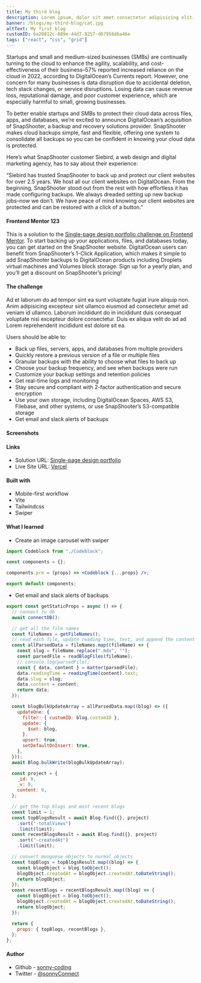 ```yaml
---
title: My third blog
description: Lorem ipsum, dolor sit amet consectetur adipisicing elit.
banner: /blogs/my-third-blog/cat.jpg
altText: My first blog
customID: 6a20812c-889e-44d7-8257-d07958d6a46e
tags: ["react", "css", "grid"]
---
```


Startups and small and medium-sized businesses (SMBs) are continually turning to the cloud to enhance the agility, scalability, and cost-effectiveness of their business–57% reported increased reliance on the cloud in 2022, according to DigitalOcean’s Currents report. However, one concern for many businesses is data disruption due to accidental deletion, tech stack changes, or service disruptions. Losing data can cause revenue loss, reputational damage, and poor customer experience, which are especially harmful to small, growing businesses.

To better enable startups and SMBs to protect their cloud data across files, apps, and databases, we’re excited to announce DigitalOcean’s acquisition of SnapShooter, a backup and recovery solutions provider. SnapShooter makes cloud backups simple, fast and flexible, offering one system to consolidate all backups so you can be confident in knowing your cloud data is protected.

Here’s what SnapShooter customer Siebird, a web design and digital marketing agency, has to say about their experience:

“Siebird has trusted SnapShooter to back up and protect our client websites for over 2.5 years. We host all our client websites on DigitalOcean. From the beginning, SnapShooter stood out from the rest with how effortless it has made configuring backups. We always dreaded setting up new backup jobs–now we don’t. We have peace of mind knowing our client websites are protected and can be restored with a click of a button.”

#### Frontend Mentor 123

This is a solution to the [Single-page design portfolio challenge on Frontend Mentor](https://www.frontendmentor.io/challenges/singlepage-design-portfolio-2MMhyhfKVo). To start backing up your applications, files, and databases today, you can get started on the SnapShooter website. DigitalOcean users can benefit from SnapShooter’s 1-Click Application, which makes it simple to add SnapShooter backups to DigitalOcean products including Droplets virtual machines and Volumes block storage. Sign up for a yearly plan, and you’ll get a discount on SnapShooter’s pricing!

#### The challenge

Ad et laborum do ad tempor sint ea sunt voluptate fugiat irure aliquip non. Anim adipisicing excepteur sint ullamco eiusmod ad consectetur amet ad veniam id ullamco. Laborum incididunt do in incididunt duis consequat voluptate nisi excepteur dolore consectetur. Duis ex aliqua velit do ad ad Lorem reprehenderit incididunt est dolore sit ea.

Users should be able to:

- Back up files, servers, apps, and databases from multiple providers
- Quickly restore a previous version of a file or multiple files
- Granular backups with the ability to choose what files to back up
- Choose your backup frequency, and see when backups were run
- Customize your backup settings and retention policies
- Get real-time logs and monitoring
- Stay secure and compliant with 2-factor authentication and secure encryption
- Use your own storage, including DigitalOcean Spaces, AWS S3, Filebase, and other systems, or use SnapShooter’s S3-compatible storage
- Get email and slack alerts of backups

#### Screenshots

#### Links

- Solution URL: [Single-page design portfolio](https://github.com/sonny-coding/single-page-design-portfolio)
- Live Site URL: [Vercel](https://single-page-design-portfolio-three.vercel.app/)

#### Built with

- Mobile-first workflow
- Vite
- Tailwindcss
- Swiper

#### What I learned

- Create an image carousel with swiper

```jsx
import Codeblock from "./Codeblock";

const components = {};

components.pre = (props) => <Codeblock {...props} />;

export default components;
```

- Get email and slack alerts of backups

```jsx
export const getStaticProps = async () => {
  // connect to db
  await connectDB();

  // get all the file names
  const fileNames = getFileNames();
  // read each file, update reading time, text, and append the content to the gray matter data
  const allParsedData = fileNames.map((fileName) => {
    const slug = fileName.replace(".mdx", "");
    const parsedFile = readBlogFiles(fileName);
    // console.log(parsedFile);
    const { data, content } = matter(parsedFile);
    data.readingTime = readingTime(content).text;
    data.slug = slug;
    data.content = content;
    return data;
  });

  const blogBulkUpdateArray = allParsedData.map((blog) => ({
    updateOne: {
      filter: { customID: blog.customID },
      update: {
        $set: blog,
      },
      upsert: true,
      setDefaultOnInsert: true,
    },
  }));
  await Blog.bulkWrite(blogBulkUpdateArray);

  const project = {
    _id: 0,
    _v: 0,
    content: 0,
  };

  // get the top blogs and most recent blogs
  const limit = 1;
  const topBlogsResult = await Blog.find({}, project)
    .sort("-totalViews")
    .limit(limit);
  const recentBlogsResult = await Blog.find({}, project)
    .sort("-createdAt")
    .limit(limit);

  // convert mongoose objects to normal objects
  const topBlogs = topBlogsResult.map((blog) => {
    const blogObject = blog.toObject();
    blogObject.createdAt = blogObject.createdAt.toDateString();
    return blogObject;
  });
  const recentBlogs = recentBlogsResult.map((blog) => {
    const blogObject = blog.toObject();
    blogObject.createdAt = blogObject.createdAt.toDateString();
    return blogObject;
  });

  return {
    props: { topBlogs, recentBlogs },
  };
};
```

#### Author

- Github - [sonny-coding](https://github.com/sonny-coding)
- Twitter - [@sonnyConnect](https://twitter.com/sonnyConnect)
